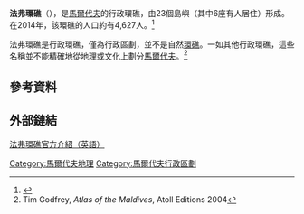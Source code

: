{{Infobox settlement
|name                    = 法弗環礁
|settlement_type         = 行政環礁
|image_skyline           = Faafu Atoll.png
|imagesize               = 250px
|latd = 3 |latm = 14 |lats = 0 |latNS = N
|longd = 72 |longm = 56 |longs = 0 |longEW = E
|nickname                = 
|motto                   = 
|pushpin_map             = 
|pushpin_map1            = 
|pushpin_label_position  = 
|pushpin_map_alt         = 
|pushpin_mapsize         = 
|pushpin_map_caption     = 法弗環礁在[[馬爾代夫|馬爾代夫]]的位置
|coor_pinpoint           = 
|coordinates_type        = 
|coordinates_display     = 
|coordinates_footnotes   = 
|subdivision_type        = 國家
|subdivision_name        = [[馬爾代夫|馬爾代夫]]
|subdivision_type1       = 治府
|subdivision_name1       = Nilandhoo
|leader_title1           = 
|leader_name1            = 
|population              = 4,627
|total_type              = 
|unit_pref               = 
|area_magnitude          = 
|area_footnotes          = 
|area_total_km2          = 2.00
|area_total_sq_mi        = 
|area_total_dunam        = 
|area_land_km2           = 
|area_land_sq_mi         = 
|area_water_km2          = 
|area_water_sq_mi        = 
|area_water_percent      = 
|timezone                 = [[馬爾代夫標準時間|馬爾代夫標準時間]]
|utc_offset               = +5
|timezone_DST             = 
|utc_offset_DST           = 
|postal_code_type        = 
|postal_code             = 
|area_code_type          = 
|area_code               = 
|website                 = 
|footnotes               = 
}}
'''法弗環礁'''（{{lang-dv|ނިލަންދެއަތޮޅު_އުތުރުބުރި}}），是[[馬爾代夫|馬爾代夫]]的行政環礁，由23個島嶼（其中6座有人居住）形成。在2014年，該環礁的人口約有4,627人。<ref>{{Cite web |url=https://www.citypopulation.de/Maldives.html |title=存档副本 |accessdate=2017-01-01 |archive-date=2016-11-08 |archive-url=https://web.archive.org/web/20161108133517/https://www.citypopulation.de/Maldives.html |dead-url=no }}</ref>

法弗環礁是行政環礁，僅為行政區劃，並不是自然[[環礁|環礁]]。一如其他行政環礁，這些名稱並不能精確地從地理或文化上劃分[[馬爾代夫|馬爾代夫]]。<ref>Tim Godfrey, ''Atlas of the Maldives'', Atoll Editions 2004</ref>

== 參考資料==
{{reflist|30em}}

== 外部鏈結 ==
[http://www.atollsofmaldives.gov.mv/atolls/Faafu_Atoll 法弗環礁官方介紹（英語）]
{{Maldives-geo-stub}}

{{馬爾代夫行政規劃|state=expanded}}

[[Category:馬爾代夫地理|Category:馬爾代夫地理]]
[[Category:馬爾代夫行政區劃|Category:馬爾代夫行政區劃]]